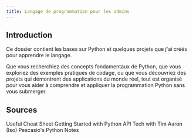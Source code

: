 ```yaml
---
title: Langage de programmation pour les admins
---
```

## Introduction

Ce dossier contient les bases sur Python et quelques projets que j'ai créés pour apprendre le langage.

Que vous recherchiez des concepts fondamentaux de Python, que vous exploriez des exemples pratiques de codage, ou que vous découvriez des projets qui démontrent des applications du monde réel, tout est organisé pour vous aider à comprendre et appliquer la programmation Python sans vous submerger.

<LearningCycle lang="fr" />
<CultureCycle lang="fr" />

## Sources

<Cards>
  <Card href="https://www.pythoncheatsheet.org/cheatsheet/basics" title="Python Cheat Sheet">
    Useful Cheat Sheet
  </Card>

  <Card href="https://www.geeksforgeeks.org/python/python-api-tutorial-getting-started-with-apis/" title="Python API Tutorial">
    Getting Started with Python API
  </Card>

  <Card href="https://www.youtube.com/@TechWithTim" title="GOAT Python YouTuber">
    Tech with Tim
  </Card>

  <Card href="https://memo.apescasio.fr/fr/docs/python" title="Insignificant Student's Guide on Python">
    Aaron (Iso) Pescasio's Python Notes
  </Card>
</Cards>